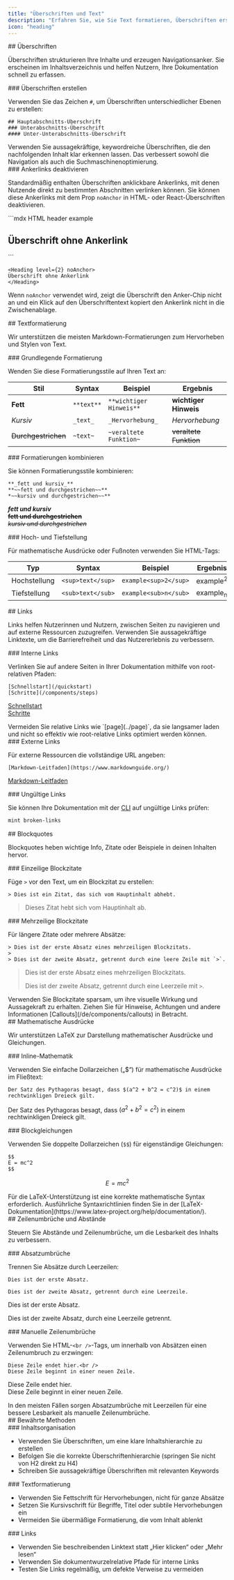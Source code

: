 ```yaml
---
title: "Überschriften und Text"
description: "Erfahren Sie, wie Sie Text formatieren, Überschriften erstellen und Inhalte gestalten"
icon: "heading"
---
```


<div id="headers">
  ## Überschriften
</div>

Überschriften strukturieren Ihre Inhalte und erzeugen Navigationsanker. Sie erscheinen im Inhaltsverzeichnis und helfen Nutzern, Ihre Dokumentation schnell zu erfassen.

<div id="creating-headers">
  ### Überschriften erstellen
</div>

Verwenden Sie das Zeichen `#`, um Überschriften unterschiedlicher Ebenen zu erstellen:

```mdx
## Hauptabschnitts-Überschrift
### Unterabschnitts-Überschrift
#### Unter-Unterabschnitts-Überschrift
```

<Tip>
  Verwenden Sie aussagekräftige, keywordreiche Überschriften, die den nachfolgenden Inhalt klar erkennen lassen. Das verbessert sowohl die Navigation als auch die Suchmaschinenoptimierung.
</Tip>

<div id="disabling-anchor-links">
  ### Ankerlinks deaktivieren
</div>

Standardmäßig enthalten Überschriften anklickbare Ankerlinks, mit denen Nutzende direkt zu bestimmten Abschnitten verlinken können. Sie können diese Ankerlinks mit dem Prop `noAnchor` in HTML- oder React-Überschriften deaktivieren.

<CodeGroup>
  ```mdx HTML header example
  <h2 noAnchor>
  Überschrift ohne Ankerlink
  </h2>
  ```

  ```mdx React header example
  <Heading level={2} noAnchor>
  Überschrift ohne Ankerlink
  </Heading>
  ```
</CodeGroup>

Wenn `noAnchor` verwendet wird, zeigt die Überschrift den Anker-Chip nicht an und ein Klick auf den Überschriftentext kopiert den Ankerlink nicht in die Zwischenablage.

<div id="text-formatting">
  ## Textformatierung
</div>

Wir unterstützen die meisten Markdown-Formatierungen zum Hervorheben und Stylen von Text.

<div id="basic-formatting">
  ### Grundlegende Formatierung
</div>

Wenden Sie diese Formatierungsstile auf Ihren Text an:

| Stil | Syntax | Beispiel | Ergebnis |
|-------|--------|---------|--------|
| **Fett** | `**text**` | `**wichtiger Hinweis**` | **wichtiger Hinweis** |
| *Kursiv* | `_text_` | `_Hervorhebung_` | *Hervorhebung* |
| ~~Durchgestrichen~~ | `~text~` | `~veraltete Funktion~` | ~~veraltete Funktion~~ |

<div id="combining-formats">
  ### Formatierungen kombinieren
</div>

Sie können Formatierungsstile kombinieren:

```mdx
**_fett und kursiv_**
**~~fett und durchgestrichen~~**
*~~kursiv und durchgestrichen~~**
```

***fett und kursiv***<br />
**~~fett und durchgestrichen~~**<br />
*~~kursiv und durchgestrichen~~*

<div id="superscript-and-subscript">
  ### Hoch- und Tiefstellung
</div>

Für mathematische Ausdrücke oder Fußnoten verwenden Sie HTML-Tags:

| Typ | Syntax | Beispiel | Ergebnis |
|------|--------|---------|--------|
| Hochstellung | `<sup>text</sup>` | `example<sup>2</sup>` | example<sup>2</sup> |
| Tiefstellung | `<sub>text</sub>` | `example<sub>n</sub>` | example<sub>n</sub> |

<div id="links">
  ## Links
</div>

Links helfen Nutzerinnen und Nutzern, zwischen Seiten zu navigieren und auf externe Ressourcen zuzugreifen. Verwenden Sie aussagekräftige Linktexte, um die Barrierefreiheit und das Nutzererlebnis zu verbessern.

<div id="internal-links">
  ### Interne Links
</div>

Verlinken Sie auf andere Seiten in Ihrer Dokumentation mithilfe von root-relativen Pfaden:

```mdx
[Schnellstart](/quickstart)
[Schritte](/components/steps)
```

[Schnellstart](/de/quickstart)<br />
[Schritte](/de/components/steps)

<Note>
  Vermeiden Sie relative Links wie `[page](../page)`, da sie langsamer laden und nicht so effektiv wie root-relative Links optimiert werden können.
</Note>

<div id="external-links">
  ### Externe Links
</div>

Für externe Ressourcen die vollständige URL angeben:

```mdx
[Markdown-Leitfaden](https://www.markdownguide.org/)
```

[Markdown-Leitfaden](https://www.markdownguide.org/)

<div id="broken-links">
  ### Ungültige Links
</div>

Sie können Ihre Dokumentation mit der [CLI](/de/installation) auf ungültige Links prüfen:

```bash
mint broken-links
```

<div id="blockquotes">
  ## Blockquotes
</div>

Blockquotes heben wichtige Info, Zitate oder Beispiele in deinen Inhalten hervor.

<div id="single-line-blockquotes">
  ### Einzeilige Blockzitate
</div>

Füge `>` vor den Text, um ein Blockzitat zu erstellen:

```mdx
> Dies ist ein Zitat, das sich vom Hauptinhalt abhebt.
```

> Dieses Zitat hebt sich vom Hauptinhalt ab.

<div id="multi-line-blockquotes">
  ### Mehrzeilige Blockzitate
</div>

Für längere Zitate oder mehrere Absätze:

```mdx
> Dies ist der erste Absatz eines mehrzeiligen Blockzitats.
>
> Dies ist der zweite Absatz, getrennt durch eine leere Zeile mit `>`.
```

> Dies ist der erste Absatz eines mehrzeiligen Blockzitats.
>
> Dies ist der zweite Absatz, getrennt durch eine Leerzeile mit `>`.

<Tip>
  Verwenden Sie Blockzitate sparsam, um ihre visuelle Wirkung und Aussagekraft zu erhalten. Ziehen Sie für Hinweise, Achtungen und andere Informationen [Callouts](/de/components/callouts) in Betracht.
</Tip>

<div id="mathematical-expressions">
  ## Mathematische Ausdrücke
</div>

Wir unterstützen LaTeX zur Darstellung mathematischer Ausdrücke und Gleichungen.

<div id="inline-math">
  ### Inline-Mathematik
</div>

Verwenden Sie einfache Dollarzeichen („$“) für mathematische Ausdrücke im Fließtext:

```mdx
Der Satz des Pythagoras besagt, dass $(a^2 + b^2 = c^2)$ in einem rechtwinkligen Dreieck gilt.
```

Der Satz des Pythagoras besagt, dass $(a^2 + b^2 = c^2)$ in einem rechtwinkligen Dreieck gilt.

<div id="block-equations">
  ### Blockgleichungen
</div>

Verwenden Sie doppelte Dollarzeichen (`$$`) für eigenständige Gleichungen:

```mdx
$$
E = mc^2
$$
```

$$
E = mc^2
$$

<Info>
  Für die LaTeX-Unterstützung ist eine korrekte mathematische Syntax erforderlich. Ausführliche Syntaxrichtlinien finden Sie in der [LaTeX-Dokumentation](https://www.latex-project.org/help/documentation/).
</Info>

<div id="line-breaks-and-spacing">
  ## Zeilenumbrüche und Abstände
</div>

Steuern Sie Abstände und Zeilenumbrüche, um die Lesbarkeit des Inhalts zu verbessern.

<div id="paragraph-breaks">
  ### Absatzumbrüche
</div>

Trennen Sie Absätze durch Leerzeilen:

```mdx
Dies ist der erste Absatz.

Dies ist der zweite Absatz, getrennt durch eine Leerzeile.
```

Dies ist der erste Absatz.

Dies ist der zweite Absatz, durch eine Leerzeile getrennt.

<div id="manual-line-breaks">
  ### Manuelle Zeilenumbrüche
</div>

Verwenden Sie HTML-`<br />`-Tags, um innerhalb von Absätzen einen Zeilenumbruch zu erzwingen:

```mdx
Diese Zeile endet hier.<br />
Diese Zeile beginnt in einer neuen Zeile.
```

Diese Zeile endet hier.<br />
Diese Zeile beginnt in einer neuen Zeile.

<Tip>
  In den meisten Fällen sorgen Absatzumbrüche mit Leerzeilen für eine bessere Lesbarkeit als manuelle Zeilenumbrüche.
</Tip>

<div id="best-practices">
  ## Bewährte Methoden
</div>

<div id="content-organization">
  ### Inhaltsorganisation
</div>

* Verwenden Sie Überschriften, um eine klare Inhalts­hierarchie zu erstellen
* Befolgen Sie die korrekte Überschriften­hierarchie (springen Sie nicht von H2 direkt zu H4)
* Schreiben Sie aussagekräftige Überschriften mit relevanten Keywords

<div id="text-formatting">
  ### Textformatierung
</div>

* Verwenden Sie Fettschrift für Hervorhebungen, nicht für ganze Absätze
* Setzen Sie Kursivschrift für Begriffe, Titel oder subtile Hervorhebungen ein
* Vermeiden Sie übermäßige Formatierung, die vom Inhalt ablenkt

<div id="links">
  ### Links
</div>

* Verwenden Sie beschreibenden Linktext statt „Hier klicken“ oder „Mehr lesen“
* Verwenden Sie dokumentwurzelrelative Pfade für interne Links
* Testen Sie Links regelmäßig, um defekte Verweise zu vermeiden
